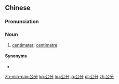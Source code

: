==Chinese==
{{zh-forms}}

===Pronunciation===
{{zh-pron
|m=gōngfēn
|c=gung1 fan1
|cat=n
}}

===Noun===
{{zh-noun}}

# [[centimeter]]; [[centimetre]] {{gloss|SI unit}}

====Synonyms====
* {{zh-l|釐米/厘米}}

{{zh-cat|Advanced}}

[[zh-min-nan:公分]]
[[ko:公分]]
[[hu:公分]]
[[ja:公分]]
[[pt:公分]]
[[zh:公分]]